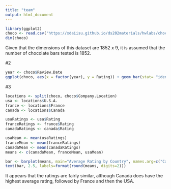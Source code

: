 ```yaml
---
title: "team"
output: html_document
---
```


```r
library(ggplot2)
choco <- read.csv("https://xdaiisu.github.io/ds202materials/hwlabs/choco.csv")
dim(choco)

```

Given that the dimensions of this dataset are 1852 x 9, it is assumed that the number of chocolate bars tested is 1852.

#2
```r
year <- choco$Review.Date
ggplot(choco, aes(x = factor(year), y = Rating)) + geom_bar(stat= "identity")
```

#3 
```r
locations <- split(choco, choco$Company.Location)
usa <- locations$U.S.A.
france <- locations$France
canada <- locations$Canada

usaRatings <- usa$Rating
franceRatings <- france$Rating
canadaRatings <- canada$Rating

usaMean <- mean(usaRatings)
franceMean <- mean(franceRatings)
canadaMean <- mean(canadaRatings)
means <- c(canadaMean, franceMean, usaMean)

bar <- barplot(means, main="Average Rating by Country", names.arg=c("Canada", "France", "USA"), ylim = c(0, 4), ylab = "Avg Rating (out of 5.0)", col=c("lightblue", "mistyrose", "lavender"))
text(bar, 2.5, labels=format(round(means, digits=2)))
```

It appears that the ratings are fairly similar, although Canada does have the highest average rating, followed by France and then the USA.